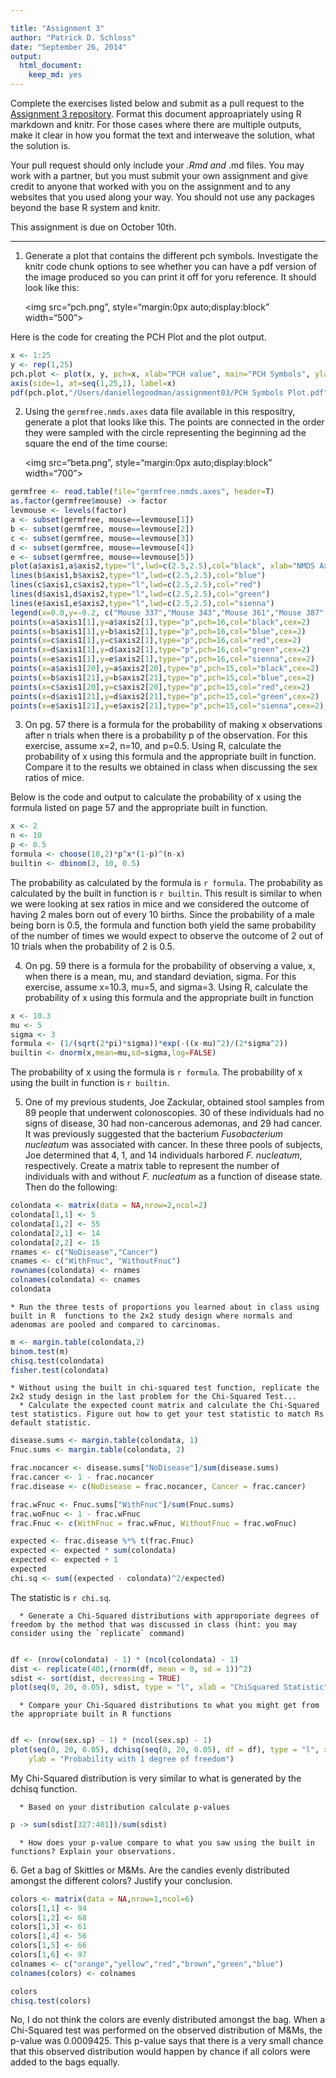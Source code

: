 ```yaml
---

title: "Assignment 3"
author: "Patrick D. Schloss"
date: "September 26, 2014"
output:
  html_document:
    keep_md: yes
---
```


Complete the exercises listed below and submit as a pull request to the [Assignment 3 repository](http://www.github.com/microbialinformatics/assignment03).  Format this document approapriately using R markdown and knitr. For those cases where there are multiple outputs, make it clear in how you format the text and interweave the solution, what the solution is.

Your pull request should only include your *.Rmd and *.md files. You may work with a partner, but you must submit your own assignment and give credit to anyone that worked with you on the assignment and to any websites that you used along your way. You should not use any packages beyond the base R system and knitr.

This assignment is due on October 10th.

------

1.  Generate a plot that contains the different pch symbols. Investigate the knitr code chunk options to see whether you can have a pdf version of the image produced so you can print it off for yoru reference. It should look like this:

    <img src="pch.png", style="margin:0px auto;display:block" width="500">

Here is the code for creating the PCH Plot and the plot output.
```r
x <- 1:25
y <- rep(1,25)
pch.plot <- plot(x, y, pch=x, xlab="PCH value", main="PCH Symbols", ylab="", grid(nx=26, ny=1, col="grey", lty="solid"), axes=F, cex=1.5)
axis(side=1, at=seq(1,25,1), label=x)
pdf(pch.plot,"/Users/daniellegoodman/assignment03/PCH Symbols Plot.pdf")
```


2.  Using the `germfree.nmds.axes` data file available in this respositry, generate a plot that looks like this. The points are connected in the order they were sampled with the circle representing the beginning ad the square the end of the time course:

    <img src="beta.png", style="margin:0px auto;display:block" width="700">

```r
germfree <- read.table(file="germfree.nmds.axes", header=T)
as.factor(germfree$mouse) -> factor
levmouse <- levels(factor)
a <- subset(germfree, mouse==levmouse[1])
b <- subset(germfree, mouse==levmouse[2])
c <- subset(germfree, mouse==levmouse[3])
d <- subset(germfree, mouse==levmouse[4])
e <- subset(germfree, mouse==levmouse[5])
plot(a$axis1,a$axis2,type="l",lwd=c(2.5,2.5),col="black", xlab="NMDS Axis 1", ylab="NMDS Axis 2",ylim=c(-0.55,0.4),xlim=c(-0.3,0.7))
lines(b$axis1,b$axis2,type="l",lwd=c(2.5,2.5),col="blue")
lines(c$axis1,c$axis2,type="l",lwd=c(2.5,2.5),col="red")
lines(d$axis1,d$axis2,type="l",lwd=c(2.5,2.5),col="green")
lines(e$axis1,e$axis2,type="l",lwd=c(2.5,2.5),col="sienna")
legend(x=0.0,y=-0.2, c("Mouse 337","Mouse 343","Mouse 361","Mouse 387","Mouse 389"), lty=c(1,1), lwd=c(2.5,2.5),col=c("black","blue","red","green","sienna"),cex=0.7)
points(x=a$axis1[1],y=a$axis2[1],type="p",pch=16,col="black",cex=2)
points(x=b$axis1[1],y=b$axis2[1],type="p",pch=16,col="blue",cex=2)
points(x=c$axis1[1],y=c$axis2[1],type="p",pch=16,col="red",cex=2)
points(x=d$axis1[1],y=d$axis2[1],type="p",pch=16,col="green",cex=2)
points(x=e$axis1[1],y=e$axis2[1],type="p",pch=16,col="sienna",cex=2)
points(x=a$axis1[20],y=a$axis2[20],type="p",pch=15,col="black",cex=2)
points(x=b$axis1[21],y=b$axis2[21],type="p",pch=15,col="blue",cex=2)
points(x=c$axis1[20],y=c$axis2[20],type="p",pch=15,col="red",cex=2)
points(x=d$axis1[21],y=d$axis2[21],type="p",pch=15,col="green",cex=2)
points(x=e$axis1[21],y=e$axis2[21],type="p",pch=15,col="sienna",cex=2)
```


3.  On pg. 57 there is a formula for the probability of making x observations after n trials when there is a probability p of the observation.  For this exercise, assume x=2, n=10, and p=0.5.  Using R, calculate the probability of x using this formula and the appropriate built in function. Compare it to the results we obtained in class when discussing the sex ratios of mice.

Below is the code and output to calculate the probability of x using the formula listed on page 57 and the appropriate built in function.
```r
x <- 2
n <- 10
p <- 0.5
formula <- choose(10,2)*p^x*(1-p)^(n-x)
builtin <- dbinom(2, 10, 0.5)
```

The probability as calculated by the formula is `r formula`.
The probability as calculated by the built in function is `r builtin`.
This result is similar to when we were looking at sex ratios in mice and we considered the outcome of having 2 males born out of every 10 births. Since the probability of a male being born is 0.5, the formula and function both yield the same probability of the number of times we would expect to observe the outcome of 2 out of 10 trials when the probability of 2 is 0.5.

4.  On pg. 59 there is a formula for the probability of observing a value, x, when there is a mean, mu, and standard deviation, sigma.  For this exercise, assume x=10.3, mu=5, and sigma=3.  Using R, calculate the probability of x using this formula and the appropriate built in function

```r
x <- 10.3
mu <- 5
sigma <- 3
formula <- (1/(sqrt(2*pi)*sigma))*exp(-((x-mu)^2)/(2*sigma^2))
builtin <- dnorm(x,mean=mu,sd=sigma,log=FALSE)
```

The probability of x using the formula is `r formula`.
The probability of x using the built in function is `r builtin`.

5.  One of my previous students, Joe Zackular, obtained stool samples from 89 people that underwent colonoscopies.  30 of these individuals had no signs of disease, 30 had non-cancerous ademonas, and 29 had cancer.  It was previously suggested that the bacterium *Fusobacterium nucleatum* was associated with cancer.  In these three pools of subjects, Joe determined that 4, 1, and 14 individuals harbored *F. nucleatum*, respectively. Create a matrix table to represent the number of individuals with and without _F. nucleatum_ as a function of disease state.  Then do the following:

```r
colondata <- matrix(data = NA,nrow=2,ncol=2)
colondata[1,1] <- 5
colondata[1,2] <- 55
colondata[2,1] <- 14
colondata[2,2] <- 15
rnames <- c("NoDisease","Cancer")
cnames <- c("WithFnuc", "WithoutFnuc")
rownames(colondata) <- rnames
colnames(colondata) <- cnames
colondata
```

    * Run the three tests of proportions you learned about in class using built in R  functions to the 2x2 study design where normals and adenomas are pooled and compared to carcinomas.
```r
m <- margin.table(colondata,2)
binom.test(m)
chisq.test(colondata)
fisher.test(colondata)
```

    * Without using the built in chi-squared test function, replicate the 2x2 study design in the last problem for the Chi-Squared Test...
      * Calculate the expected count matrix and calculate the Chi-Squared test statistics. Figure out how to get your test statistic to match Rs default statistic.
```r
disease.sums <- margin.table(colondata, 1)
Fnuc.sums <- margin.table(colondata, 2)

frac.nocancer <- disease.sums["NoDisease"]/sum(disease.sums)
frac.cancer <- 1 - frac.nocancer
frac.disease <- c(NoDisease = frac.nocancer, Cancer = frac.cancer)

frac.wFnuc <- Fnuc.sums["WithFnuc"]/sum(Fnuc.sums)
frac.woFnuc <- 1 - frac.wFnuc
frac.Fnuc <- c(WithFnuc = frac.wFnuc, WithoutFnuc = frac.woFnuc)

expected <- frac.disease %*% t(frac.Fnuc)
expected <- expected * sum(colondata)
expected <- expected + 1
expected
chi.sq <- sum((expected - colondata)^2/expected)
```
The statistic is `r chi.sq`.

      *	Generate a Chi-Squared distributions with approporiate degrees of freedom by the method that was discussed in class (hint: you may consider using the `replicate` command)
      
```r
df <- (nrow(colondata) - 1) * (ncol(colondata) - 1)
dist <- replicate(401,(rnorm(df, mean = 0, sd = 1))^2)
sdist <- sort(dist, decreasing = TRUE)
plot(seq(0, 20, 0.05), sdist, type = "l", xlab = "ChiSquared Statistic", ylab = "Probability with 1 degree of freedom")
```

      * Compare your Chi-Squared distributions to what you might get from the appropriate built in R functions
      
```r
df <- (nrow(sex.sp) - 1) * (ncol(sex.sp) - 1)
plot(seq(0, 20, 0.05), dchisq(seq(0, 20, 0.05), df = df), type = "l", xlab = "ChiSquared Statistic", 
    ylab = "Probability with 1 degree of freedom")
```
My Chi-Squared distribution is very similar to what is generated by the dchisq function.

      * Based on your distribution calculate p-values
```r
p -> sum(sdist[327:401])/sum(sdist)
```

      * How does your p-value compare to what you saw using the built in functions? Explain your observations.

6\.  Get a bag of Skittles or M&Ms.  Are the candies evenly distributed amongst the different colors?  Justify your conclusion.
```r
colors <- matrix(data = NA,nrow=1,ncol=6)
colors[1,1] <- 94
colors[1,2] <- 68
colors[1,3] <- 61
colors[1,4] <- 56
colors[1,5] <- 66
colors[1,6] <- 97
colnames <- c("orange","yellow","red","brown","green","blue")
colnames(colors) <- colnames

colors
chisq.test(colors)
```

No, I do not think the colors are evenly distributed amongst the bag. When a Chi-Squared test was performed on the observed distribution of M&Ms, the p-value was 0.0009425. This p-value says that there is a very small chance that this observed distribution would happen by chance if all colors were added to the bags equally.
